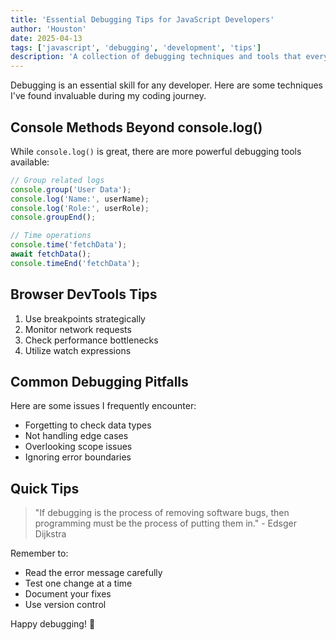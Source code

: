 ```yaml
---
title: 'Essential Debugging Tips for JavaScript Developers'
author: 'Houston'
date: 2025-04-13
tags: ['javascript', 'debugging', 'development', 'tips']
description: 'A collection of debugging techniques and tools that every JavaScript developer should know.'
---
```

Debugging is an essential skill for any developer. Here are some techniques I've found invaluable during my coding journey.

## Console Methods Beyond console.log()

While `console.log()` is great, there are more powerful debugging tools available:

```javascript
// Group related logs
console.group('User Data');
console.log('Name:', userName);
console.log('Role:', userRole);
console.groupEnd();

// Time operations
console.time('fetchData');
await fetchData();
console.timeEnd('fetchData');
```

## Browser DevTools Tips

1. Use breakpoints strategically
2. Monitor network requests
3. Check performance bottlenecks
4. Utilize watch expressions

## Common Debugging Pitfalls

Here are some issues I frequently encounter:

- Forgetting to check data types
- Not handling edge cases
- Overlooking scope issues
- Ignoring error boundaries

## Quick Tips

> "If debugging is the process of removing software bugs, then programming must be the process of putting them in." - Edsger Dijkstra

Remember to:

- Read the error message carefully
- Test one change at a time
- Document your fixes
- Use version control

Happy debugging! 🐛
